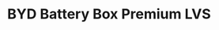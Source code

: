 ---
title: BYD Battery Box Premium LVS
description: High-performance energy storage solution for residential and commercial applications.
image:
    src: '@images/products/byd/byd-battery-box-premium-lvs.png'
    alt: BYD Battery Box Premium LVS
    caption: BYD Battery Box Premium LVS - Modular Energy Storage System
partner: byd
links:
    -
        label: View Details
        slug: https://www.bydbatterybox.com/uploads/downloads/BBOX_LVS_Datasheet_EN_V1.0_240626_L-668f94bd814fd.pdf
is_new: false
is_in_stock: true
seo:
    title: 'BYD Battery Box Premium LVS | High-Performance Energy Storage'
    description: Discover the BYD Battery Box Premium LVS - a modular, high-performance energy storage solution for residential and commercial applications.
    thumbnail:
        file: '@images/products/byd/byd-battery-box-premium-lvs.png'
        alt: BYD Battery Box Premium LVS Thumbnail
---